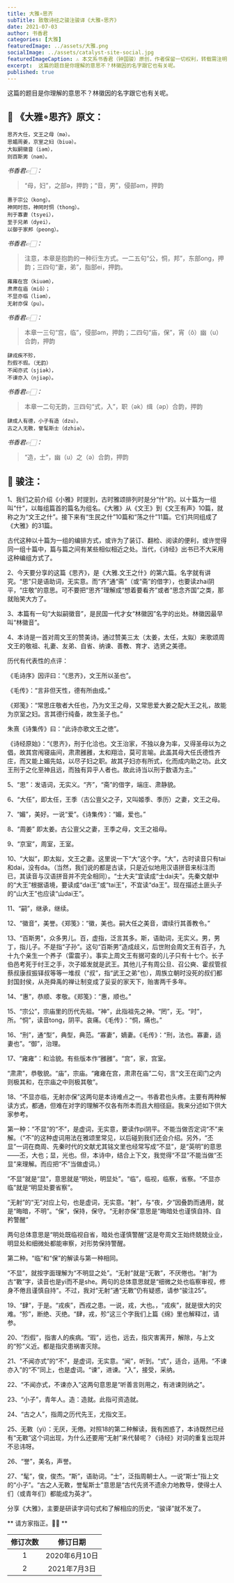 ```yaml
---
title: 大雅∘思齐
subTitle: 致敬诗经之骏注骏译《大雅∘思齐》
date: 2021-07-03
author: 书香君
categories: [大雅]
featuredImage: ../assets/大雅.png
socialImage: ../assets/catalyst-site-social.jpg
featuredImageCaption: ⚠️️ 本文系书香君（钟国骏）原创，作者保留一切权利，转载需注明出处。
excerpt:  这篇的题目是你理解的意思不？林徽因的名字跟它也有关呢。  
published: true
---
```


这篇的题目是你理解的意思不？林徽因的名字跟它也有关呢。



## 🌼 《大雅∘思齐》原文：

```
思齐大任，文王之母（mə）。
思媚周姜，京室之妇（biuə）。
大姒嗣徽音（iəm），
则百斯男（nəm）。
```

*书香君👉🏻：*

> “母，妇”，之部ə，押韵；“音，男”，侵部əm，押韵

```
惠于宗公（kong）。
神罔时怨，神罔时恫（thong）。
刑于寡妻（tsyei），
至于兄弟（dyei），
以御于家邦（peong）。
```

*书香君👉🏻：*

> 注意，本章是抱韵的一种衍生方式。一二五句“公，恫，邦”，东部ong，押韵；三四句“妻，弟”，脂部ei，押韵。

```
雍雍在宫（kiuəm），
肃肃在庙（miô）；
不显亦临（liəm），
无射亦保（pu）。
```

*书香君👉🏻：*

> 本章一三句“宫，临”，侵部əm，押韵；二四句“庙，保”，宵（ô）幽（u）合韵，押韵

```
肆戎疾不殄，
烈假不瑕。（无韵）
不闻亦式（sjiək），
不谏亦入（njiəp）。
```

*书香君👉🏻：*

> 本章一二句无韵，三四句“式，入”，职（ək）缉（əp）合韵，押韵

```
肆成人有德，小子有造（dzu）。
古之人无斁，誉髦斯士（dzhiə）。
```

*书香君👉🏻：*

> “造，士”，幽（u）之（ə）合韵，押韵


## 🍁️ 骏注：

1、我们之前介绍《小雅》时提到，古时雅颂排列时是分“什”的。以十篇为一组叫“什”，以每组篇首的篇名为组名。《大雅》从《文王》到《文王有声》10篇，就称之为“文王之什”。接下来有“生民之什”10篇和“荡之什”11篇。它们共同组成了《大雅》的31篇。

古代这种以十篇为一组的编排方式，或许为了装订、翻检、阅读的便利，或许觉得同一组十篇中，篇与篇之间有某些相似相近之处。当代，《诗经》出书已不大采用这种编组方式了。

2、今天要分享的这篇《思齐》，是《大雅.文王之什》的第六篇。名字就有讲究。“思”只是语助词，无实意。而“齐”通“斋”（或“斋”的借字），也要读zhai阴平，“庄敬”的意思。可不要把“思齐”理解成“想着要看齐”或者“思念齐国”之类，那就贻笑大方了。

3、本篇有一句“大姒嗣徽音”，是民国一代才女“林徽因”名字的出处。林徽因最早叫“林徽音”。

4、本诗是一首对周文王的赞美诗。通过赞美三太（太姜，太任，太姒）来歌颂周文王的敬祖、礼妻、友弟、自省、纳谏、善教、育才、选贤之美德。

历代有代表性的点评：

《毛诗序》因评曰：“《思齐》，文王所以圣也”。

《毛传》：“言非但天性，德有所由成。”

《郑笺》：“常思庄敬者大任也，乃为文王之母，又常思爱大姜之配大王之礼，故能为京室之妇。言其德行纯备，故生圣子也。”

朱熹《诗集传》曰：“此诗亦歌文王之徳”。

《诗经原始》：“《思齐》，刑于化洽也。文王治家，不独以身为率，又得圣母以为之倡，故其宫闱寝庙间，肃肃雝雝，太和翔洽，莫可言喻。此盖其母大任氏德性齐庄，而又能上媚先姑，以尽子妇之职。故其子妇亦有所式，化而成内助之功。此文王刑于之化至神且远，而独有异乎人者也。故此诗当以刑于数语为主。”

5、“思”：发语词，无实义。“齐”，“斋”的借字，端庄、肃静貌。

6、“大任”，即太任，王季（古公亶父之子，又叫姬季、季历）之妻，文王之母。

7、“媚”，美好。一说“爱”。《诗集传》：“媚，爱也。”

8、“周姜” 即太姜。古公亶父之妻，王季之母，文王之祖母。

9、“京室”，周室，王室。

10、“大姒”，即太姒，文王之妻。这里说一下“大”这个字。“大”，古时读音只有tai和dai，没有da。（当然，我们说的都是古读，只是近似地用汉语拼音来标注而已，其读音与汉语拼音并不完全相同）。“士大夫”宜读成“士dai夫”。先秦文献中的“大王”根据语境，要读成“dai王”或“tai王”，不宜读“da王”。现在描述土匪头子的“山大王”也应读“山dai王”。

11、“嗣”，继承，继续。

12、“徽音”，美誉。《郑笺》：“徽，美也。嗣大任之美音，谓续行其善教令。”

13、“百斯男”，众多男儿。百，虚指，泛言其多。斯，语助词，无实义。男，男丁，指儿子。不是指“子孙”。这句“百斯男”造成歧义，后世附会周文王有百子，九十九个亲生一个养子（雷震子）。事实上周文王有据可查的儿子只有十七个。长子伯邑考死于纣王之手，次子姬发就是武王。其他儿子有周公旦、召公奭、霍叔管叔蔡叔康叔振铎叔等等一堆叔（“叔”，指“武王之弟”也），周族立朝时没死的叔们都封国封侯，从尧舜禹的禅让制变成了妥妥的家天下，贻害两千多年。

14、“惠”，恭顺、孝敬。《郑笺》：“惠，顺也。”

15、“宗公”，宗庙里的历代先祖。“神”，此指祖先之神。“罔”，无。“时”，所。“恫”，读音tong，阴平。哀痛。《毛传》：“恫，痛也。”

16、“刑”，通“型”，典型，典范。“寡妻”，嫡妻。《毛传》：“刑，法也。寡妻，适妻也”。“御”，治理。

17、“雍雍”：和洽貌。有些版本作“雝雝”。“宫”，家，宫室。

“肃肃”，恭敬貌。“庙”，宗庙。“雍雍在宫，肃肃在庙”二句，言“文王在闺门之内则极其和，在宗庙之中则极其敬”。

18、“不显亦临，无射亦保”这两句是本诗难点之一。书香君也头疼。主要有两种解读方式，都通，但难在对字的理解不仅各有所本而且大相径庭。我来分述如下供大家参考。

第一种：“不显”的“不”，是虚词，无实意，要读作pi阴平。不能当做否定词“不”来解。（“不”的这种虚词用法在雅颂里常见，以后碰到我们还会介绍。另外，“丕显”一词在商周、先秦时代的文献尤其铭文里也经常写成“不显”，是“英明”的意思——丕，大也；显，光也。但，本诗中，结合上下文，我觉得“不显”不能当做“丕显”来理解。而应把“不”当做虚词。）

“不显”就是“显”，意思就是“明处，明显处”。“临”，临视，临察，省察。“不显亦临”就是“明显处要省察”。

“无射”的“无”对应上句，也是虚词，无实意。“射”，与“夜，夕”因叠韵而通用，就是“晦暗，不明”。“保”，保持，保守。“无射亦保”意思是“晦暗处也谨慎自持、自矜警醒”

两句总体意思是“明处既临视自省，暗处也谨慎警醒”这是夸周文王始终兢兢业业，明显处和细微处都能审察，对形势保持警醒。

第二种。“临”和“保”的解读与第一种相同。

“不显”，就按字面理解为“不明显之处”。“无射”就是“无斁”，不厌倦也。“射”为古“斁”字，读音也是yi而不是she。两句的总体意思就是“细微之处也临察审视，修身不倦且谨慎自持”。不过，我对“无射”通“无斁”仍有疑惑，请参“骏注25”。

19、“肆”，于是。“戎疾”，西戎之患。一说，戎，大也。，“戎疾”，就是很大的灾难。“殄”，断绝、灭绝。“肆，戎，殄”这三个字我们上篇《绵》里也解释过，请参。

20、“烈假”，指害人的疾病。“瑕”，远也，远去，指灾害离开，解除，与上文的“殄”义近。都是指灾患祸害灭除。

21、“不闻亦式”的“不”，是虚词，无实意。“闻”，听到。“式”，适合，适用。“不谏亦入”的“不”同上，也是虚词。“谏”，进谏。“入”，接受，采纳。

22、“不闻亦式，不谏亦入”这两句意思是“听善言则用之，有进谏则纳之”。

23、“小子”，青年人。造：造就。此指可资造就。

24、“古之人”，指周之历代先王，尤指文王。

25、无斁（yì）：无厌，无倦。对照18的第二种解读，我有困惑了，本诗既然已经有“无斁”这个词出现，为什么还要用“无射”来代替呢？《诗经》对词的重复出现并不忌讳呀。

26、“誉”，美名，声誉。

27、“髦”，俊，俊杰。“斯”，语助词。“士”，泛指周朝士人。一说“斯士”指上文的“小子”。“古之人无斁，誉髦斯士”意思是“古代先贤不遗余力地教导，使得士人们（或青年们）都能成为英才”。

分享《大雅》，主要是研读字词句式和了解相应的历史，“骏译”就不发了。

** 请方家指正。🙏🏻 **

| 修订次数      | 修订日期 |
|   :----: |    :----:   |
|  1   | 2020年6月10日       |
|  2   | 2021年7月3日       |

